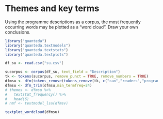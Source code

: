 # Themes and key terms {-}

Using the programme descriptions as a corpus, the most frequently occurring words may be plotted as a "word cloud". Draw your own conclusions.

```r
library("quanteda")
library("quanteda.textmodels")
library("quanteda.textstats")
library("quanteda.textplots")

df_su <- read.csv("su.csv")

sucorpus <- corpus(df_su, text_field = "Description")
tk <- tokens(sucorpus, remove_punct = TRUE, remove_numbers = TRUE)
dfmsu <- dfm(tokens_remove(tokens_remove(tk, c("can","readers","programme","<","BR","/",">")), pattern = stopwords("en")))
dfmsu <- dfm_trim(dfmsu,min_termfreq=24)
# themes <- dfmsu %>%
#   textstat_frequency() %>%
#   head(6)
# nmf <- textmodel_lsa(dfmsv)
```
```r
textplot_wordcloud(dfmsu)
```

